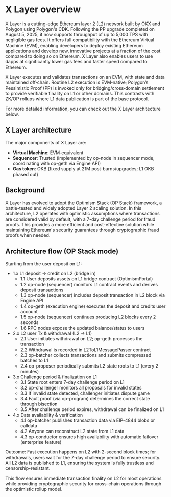 # X Layer overview

X Layer is a cutting-edge Ethereum layer 2 (L2) network built by OKX and Polygon using Polygon's CDK. Following the PP upgrade completed on August 5, 2025, it now supports throughput of up to 5,000 TPS with negligible gas fees. It offers full compatibility with the Ethereum Virtual Machine (EVM), enabling developers to deploy existing Ethereum applications and develop new, innovative projects at a fraction of the cost compared to doing so on Ethereum. X Layer also enables users to use dapps at significantly lower gas fees and faster speed compared to Ethereum.

X Layer executes and validates transactions on an EVM, with state and data maintained off‑chain. Routine L2 execution is EVM‑native; Polygon’s Pessimistic Proof (PP) is invoked only for bridging/cross‑domain settlement to provide verifiable finality on L1 or other domains. This contrasts with ZK/OP rollups where L1 data publication is part of the base protocol.

For more detailed information, you can check out the X Layer architecture below.

## X Layer architecture
The major components of X Layer are:
- **Virtual Machine**: EVM‑equivalent
- **Sequencer**: Trusted (implemented by op-node in sequencer mode, coordinating with op-geth via Engine API)
- **Gas token**: OKB (fixed supply at 21M post-burns/upgrades; L1 OKB phased out)


## Background
X Layer has evolved to adopt the Optimism Stack (OP Stack) framework, a battle-tested and widely adopted Layer 2 scaling solution. In this architecture, L2 operates with optimistic assumptions where transactions are considered valid by default, with a 7-day challenge period for fraud proofs. This provides a more efficient and cost-effective solution while maintaining Ethereum's security guarantees through cryptographic fraud proofs when needed.

## Architecture flow (OP Stack mode)
Starting from the user deposit on L1:

- 1.x L1 deposit → credit on L2 (bridge in)
  - 1.1 User deposits assets on L1 bridge contract (OptimismPortal)
  - 1.2 op-node (sequencer) monitors L1 contract events and derives deposit transactions
  - 1.3 op-node (sequencer) includes deposit transaction in L2 block via Engine API
  - 1.4 op-geth (execution engine) executes the deposit and credits user account
  - 1.5 op-node (sequencer) continues producing L2 blocks every 2 seconds
  - 1.6 RPC nodes expose the updated balance/status to users
- 2.x L2 user Tx & withdrawal (L2 → L1)
  - 2.1 User initiates withdrawal on L2; op-geth processes the transaction
  - 2.2 Withdrawal is recorded in L2ToL1MessagePasser contract
  - 2.3 op-batcher collects transactions and submits compressed batches to L1
  - 2.4 op-proposer periodically submits L2 state roots to L1 (every 2 minutes)
- 3.x Challenge period & finalization on L1
  - 3.1 State root enters 7-day challenge period on L1
  - 3.2 op-challenger monitors all proposals for invalid states
  - 3.3 If invalid state detected, challenger initiates dispute game
  - 3.4 Fault proof (via op-program) determines the correct state through bisection
  - 3.5 After challenge period expires, withdrawal can be finalized on L1
- 4.x Data availability & verification
  - 4.1 op-batcher publishes transaction data via EIP-4844 blobs or calldata
  - 4.2 Anyone can reconstruct L2 state from L1 data
  - 4.3 op-conductor ensures high availability with automatic failover (enterprise feature)

Outcome: Fast execution happens on L2 with 2-second block times; for withdrawals, users wait for the 7-day challenge period to ensure security. All L2 data is published to L1, ensuring the system is fully trustless and censorship-resistant.

This flow ensures immediate transaction finality on L2 for most operations while providing cryptographic security for cross-chain operations through the optimistic rollup model.
